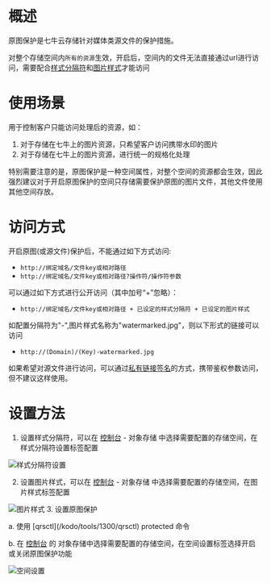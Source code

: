# 概述
原图保护是七牛云存储针对媒体类源文件的保护措施。

对整个存储空间内`所有的资源`生效，开启后，空间内的文件无法直接通过url进行访问，需要配合[样式分隔符](https://developer.qiniu.com/kodo/kb/1327/what-is-the-style-and-the-style-separators)和[图片样式](https://developer.qiniu.com/dora/manual/1204/processing-mechanism#3)才能访问

# 使用场景

用于控制客户只能访问处理后的资源，如：

1. 对于存储在七牛上的图片资源，只希望客户访问携带水印的图片
2. 对于存储在七牛上的图片资源，进行统一的规格化处理

特别需要注意的是，原图保护是一种空间属性，对整个空间的资源都会生效，因此强烈建议对于开启原图保护的空间只存储需要保护原图的图片文件，其他文件使用其他空间存放。

# 访问方式

开启原图(或源文件)保护后，不能通过如下方式访问:

- `http://绑定域名/文件key或相对路径`
- `http://绑定域名/文件key或相对路径?操作符/操作符参数`

可以通过如下方式进行公开访问（其中加号“+”忽略）：

- `http://绑定域名/文件key或相对路径 + 已设定的样式分隔符 + 已设定的图片样式`

如配置分隔符为"-",图片样式名称为"watermarked.jpg"，则以下形式的链接可以访问
- `http://(Domain)/(Key)-watermarked.jpg`

如果希望对源文件进行访问，可以通过[私有链接签名](https://developer.qiniu.com/kodo/manual/1656/download-private)的方式，携带鉴权参数访问，但不建议这样使用。

# 设置方法
1. 设置样式分隔符，可以在 [控制台](https://portal.qiniu.com/) - 对象存储 中选择需要配置的存储空间，在样式分隔符设置标签配置

 ![样式分隔符设置](https://dn-odum9helk.qbox.me/FheTsGtzc73YVbZxzfobwwPnPh6U)

2. 设置图片样式，可以在 [控制台](https://portal.qiniu.com/) - 对象存储 中选择需要配置的存储空间，在图片样式标签配置

 ![图片样式](https://dn-odum9helk.qbox.me/FoUC1-NRJxJWY_CfEpJ-wuMenlrR)
3. 设置原图保护

 a. 使用 [qrsctl](/kodo/tools/1300/qrsctl\) protected 命令

 b. 在 [控制台](https://portal.qiniu.com/) 的 对象存储中选择需要配置的存储空间，在空间设置标签选择开启或关闭原图保护功能

 ![空间设置](https://dn-odum9helk.qbox.me/Fs1lMcZI-gJSPiuqCMxRU1ZmZQNl)